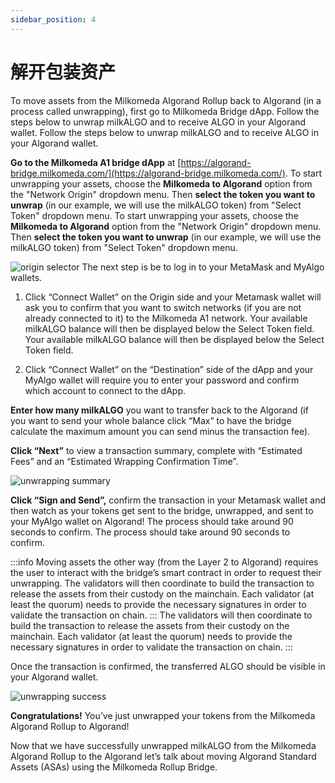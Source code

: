 ```yaml
---
sidebar_position: 4
---
```



# 解开包装资产

To move assets from the Milkomeda Algorand Rollup back to Algorand (in a process called unwrapping), first go to Milkomeda Bridge dApp. Follow the steps below to unwrap milkALGO and to receive ALGO in your Algorand wallet. Follow the steps below to unwrap milkALGO and to receive ALGO in your Algorand wallet.

**Go to the Milkomeda A1 bridge dApp** at [https://algorand-bridge.milkomeda.com/](https://algorand-bridge.milkomeda.com/). To start unwrapping your assets, choose the **Milkomeda to Algorand** option from the "Network Origin" dropdown menu. Then **select the token you want to unwrap** (in our example, we will use the milkALGO token) from "Select Token" dropdown menu. To start unwrapping your assets, choose the **Milkomeda to Algorand** option from the "Network Origin" dropdown menu. Then **select the token you want to unwrap** (in our example, we will use the milkALGO token) from "Select Token" dropdown menu.

<img src={dappselectorigirollup} className="img-full" alt="origin selector" />
The next step is be to log in to your MetaMask and MyAlgo wallets.

1.  Click “Connect Wallet” on the Origin side and your Metamask wallet will ask you to confirm that you want to switch networks (if you are not already connected to it) to the Milkomeda A1 network. Your available milkALGO balance will then be displayed below the Select Token field. Your available milkALGO balance will then be displayed below the Select Token field.

2.  Click “Connect Wallet” on the “Destination” side of the dApp and your MyAlgo wallet will require you to enter your password and confirm which account to connect to the dApp.

**Enter how many milkALGO** you want to transfer back to the Algorand (if you want to send your whole balance click “Max” to have the bridge calculate the maximum amount you can send minus the transaction fee).

**Click “Next”** to view a transaction summary, complete with “Estimated Fees” and an “Estimated Wrapping Confirmation Time”.

<img src={unwrappingsummary} className="img-full" alt="unwrapping summary" />

**Click “Sign and Send”,** confirm the transaction in your Metamask wallet and then watch as your tokens get sent to the bridge, unwrapped, and sent to your MyAlgo wallet on Algorand! The process should take around 90 seconds to confirm. The process should take around 90 seconds to confirm.

:::info 
Moving assets the other way (from the Layer 2 to Algorand) requires the user to interact with the bridge’s smart contract in order to request their unwrapping. The validators will then coordinate to build the transaction to release the assets from their custody on the mainchain. Each validator (at least the quorum) needs to provide the necessary signatures in order to validate the transaction on chain. ::: The validators will then coordinate to build the transaction to release the assets from their custody on the mainchain. Each validator (at least the quorum) needs to provide the necessary signatures in order to validate the transaction on chain.
:::

Once the transaction is confirmed, the transferred ALGO should be visible in your Algorand wallet.

<img src={unwrappingsuccess} className="img-full" alt="unwrapping success" />

**Congratulations!** You’ve just unwrapped your tokens from the Milkomeda Algorand Rollup to Algorand!

Now that we have successfully unwrapped milkALGO from the Milkomeda Algorand Rollup to the Algorand let’s talk about moving Algorand Standard Assets (ASAs) using the Milkomeda Rollup Bridge.
